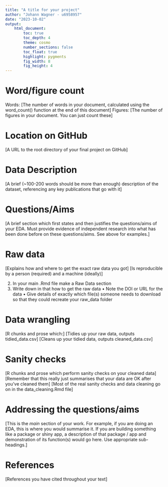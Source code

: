```yaml
---
title: "A title for your project"
author: "Johann Wagner - u6958957"
date: "2023-10-02"
output:  
    html_document:
        toc: true
        toc_depth: 4
        theme: cosmo
        number_sections: false
        toc_float: true
        highlight: pygments
        fig_width: 8
        fig_height: 4
---
```


# Word/figure count

Words: [The number of words in your document, calculated using the word_count() function at the end of this document]
Figures: [The number of figures in your document. You can just count these]

# Location on GitHub

[A URL to the root directory of your final project on GitHub]

# Data Description

[A brief (~100-200 words should be more than enough) description of the dataset, referencing any key publications that go with it]

# Questions/Aims

[A brief section which first states and then justifies the questions/aims of your EDA. Must provide evidence of independent research into what has been done before on these questions/aims. See above for examples.]

# Raw data

[Explains how and where to get the exact raw data you got]
[Is reproducible by a person (required) and a machine (ideally)]

2. In your main .Rmd file make a Raw Data section
3. Write down in that how to get the raw data
• Note the DOI or URL for the data
• Give details of exactly which file(s) someone needs to download so that they could recreate
your raw_data folder

# Data wrangling

[R chunks and prose which:]
[Tidies up your raw data, outputs tidied_data.csv]
[Cleans up your tidied data, outputs cleaned_data.csv]

# Sanity checks

[R chunks and prose which perform sanity checks on your cleaned data]
[Remember that this really just summarises that your data are OK after you've cleaned them]
[Most of the real sanity checks and data cleaning go on in the data_cleaning.Rmd file]

# Addressing the questions/aims

[This is the *main* section of your work. For example, if you are doing an EDA, this is where you would summarise it. If you are building something like a package or shiny app, a description of that package / app and demonstration of its function(s) would go here. Use appropriate sub-headings.]

# References

[References you have cited throughout your text]